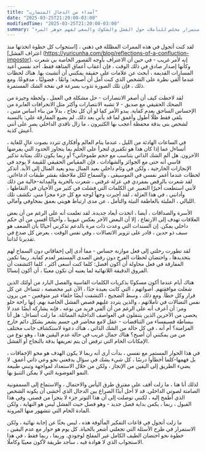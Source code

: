 ```yaml
---
title: "أصداء من الدجال المتضارب"
date: "2025-03-25T21:20:00-03:00"
modifiedTime: "2025-03-25T21:20:00-03:00"
summary: "استمرار مخلص للتأملات حول الفشل والشكوك والسعي لفهم جوهر المرء"
---
```


لقد كنت أتجول في هذه الممرات المظللة في ذهني ، [استجواب كل خطوة اتخذتها منذ اعتراف الفشل] (https://yuricunha.com/blog/reflections-of-a-confluction-impostor). إنه لأمر غريب - في حين أن الاعتراف بأوجه القصور الخاصة بي شعرت وكأنها إصدار صادق في ذلك الوقت ، فإن أعقاب أعماق المتاهة فقط. أجد نفسي أعيد المسارات القديمة ، أبحث عن علامات على حقيقة يمكنني أن أتشبث بها. هناك لحظات عندما ألقي نظرة على الشخص الذي كنت آمل أن أصبحه: واثقًا ، فضوليًا ، مدفوعًا. ومع ذلك ، فإن تلك الصورة تذوب بسرعة في نفخة الشك المستمرة.

لقد لاحظت كيف أن أصغر الانتصارات - حل مشكلة في العمل ، ولحظة وجيزة من الضحك الحقيقي مع صديق - لا تشبه الانتصارات وأكثر مثل الانحرافات العابرة من الإحساس الساحق بعدم كفاية. يبدو الأمر كما لو أن كل نجاح ، بدلاً من بناء أساس متين ، يلقي فقط ظلًا أطول وأغمق لما قد يأتي بعد ذلك. لم يضيع المفارقة علي: بالنسبة لشخص بنى بدقة محفظة أعجب بها الكثيرون ، ما زال ناقدي الداخلي يصر على أنني أعيش كذبة.

في الساعات الهادئة من الليل ، عندما ينام العالم وأفكاري تتردد بصوت عالٍ للغاية ، أتساءل عما إذا كان هذا هو تكفيري لتجرأ على الحلم بما يتجاوز الحدود التي يفرضها الآخرون. هل ألم الشك الذاتي يتناسب مع حجم طموحاتي؟ أو ربما يكون ذلك بمثابة تذكير قاسي أنه حتى مع الجوائز والشهادات ، فإن المقياس الحقيقي للقيمة لا يوجد في الإنجازات الخارجية ، ولكن في وئام داخلي بعيد المنال يبدو بعيد المنال إلى الأبد.
أتذكر لحظات عندما أغمر نفسي في الموسيقى ، والسماح لكل ملاحظة بقشر طبقات ادعاءاتي. لقد شعرت بالرقص بمفردي في عزلة غرفتي ، شعرت بالحرية والمدانة-خالية من ذلك لأنني استطعت أخيرًا التعبير عن الكلمات التي فشلت في كثير من الأحيان في التقاطها ، وأدانني ، في هذا العزلة ، لقد أجبرت وجهاً لوجه مع كل جزء مجزأ مني. تكشف تلك الليالي ، المليئة بالعاطفة النيئة والتأمل ، عن مدى ارتباط هويتي بعمق بمخاوفي وآمالي.

الأسرة والصداقات ، أيضا ، اتخذت أبعاد جديدة. لقد تعلمت أنه على الرغم من أن بعض العلاقات تهدف إلى الارتفاع ، إلا أن البعض الآخر يعكس عيوبنا ، وأحيانًا أقسى من أي حكم داخلي يمكن. إن السندات التي وعدت ذات مرة بالدعم تذكرني أحيانًا بأن الضعف هو سيف ذو حدين ، قادر على تزوير الاتصالات ، وفي نفس الوقت ، يعرض كل صدع في تقديرنا لذاتنا.

لقد تطورت رحلتي إلى فعل موازنة حساس - مما أدى إلى إخفاقاتي دون السماح لهم بتحديدها ، واحتضان لحظات الفرح دون رفض الصدى المستمر لعدم كفاية. ربما تكمن المفارقة في فعل محاولة أن أكون أفضل: كلما كنت أسعى أكثر ، كلما اكتشفت أن الفروق الدقيقة اللانهائية لما يعنيه أن تكون معيبًا ، أن أكون إنسانًا.

هناك أيام عندما أكون مسكونًا بذكريات الكلمات القاسية والفصل البارد من أولئك الذين شغلت موافقتهم. أصواتهم ، التي كانت بعيدة جدًا ، الآن غير مخصصة ، تتساءل عن كل قرار وكل خطأ. ومع ذلك ، وسط الضجيج ، اكتشفت أيضًا حلفاء غير متوقعين - من يرون نفس النضالات في تأملاتهم ، والذين يتردد عليهم قصص الفشل الخاصة بهم. إنها راحة حلو ومر: أن أعرف أنه على الرغم من أن ألمي فريد من نوعه ، فإنه يشاركه أيضًا عدد لا يحصى من الآخرين الذين يتنقلون في العواصف الداخلية المماثلة.
ما زلت أتساءل: هل أنا ببساطة فسيفساء من التناقضات - عقل لامع محاصر في جسم يشعر بشكل دائم خارج المزامنة؟ أم أنه ، في كل حالة من الشك الذاتي ، هناك دعوة لاستكشاف جانب مختلف من من يمكنني أن أصبح؟ هناك جمال غريب في حالة عدم اليقين هذا ، وهو نوع من الإمكانات الخام التي ترفض أن يتم تعريفها بدقة بالنجاح أو الفشل.

في هذا الحوار المستمر مع نفسي ، بدأت أرى أنه ربما لا يكون الهدف هو محو الإخفاقات ، بل فهمها-كلما أخطأوا درسًا ، كل شيء يشك في سؤال يدفعني نحو وعي ذاتي أعمق. لا يضيء الطريق إلى اليقين من الإنجاز ، ولكن من خلال الاستعداد لمواجهة وتبني طبيعة النمو الفوضوية التي لا يمكن التنبؤ بها.

لذلك أنا هنا ، ما زلت أقف على مفترق طرق اليأس والاحتمال ، والاستماع إلى السمفونية الصامتة لصوتي الداخلي. قد لا أحل أبدًا الصراع بين الدجال الذي أخشى أن يكونه الشخص الذي أطمح إليه ، لكنني توصلت إلى أن هذا التوتر جزء لا يتجزأ من قصتي. وفي هذا القبول ، ربما ، يكمن بداية فصل جديد - وهو فصل حيث الفشل ليس هو النهاية ، ولكن المادة الخام التي تتشهور منها المرونة.

ما زلت أتجول في قاعات التفكير المألوفة هذه ، ليس بحثًا عن إجابة نهائية ، ولكن الاستمرار في طرح الأسئلة التي تجعلني أشعر بالحياة. كل يوم هو حوار مع عدم اليقين ، خطوة نحو احتضان الطيف الكامل غير المفلح لوجودي. وربما ، ربما فقط ، في هذا الاستجواب الذي لا هوادة فيه ، سأجد طريقة لأكون معيبًا وكاملًا.